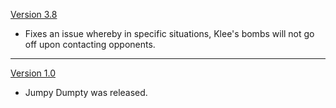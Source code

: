 {{Change History/Header}}
[[Version 3.8]]
* Fixes an issue whereby in specific situations, Klee's bombs will not go off upon contacting opponents.
----
[[Version 1.0]]
* Jumpy Dumpty was released.